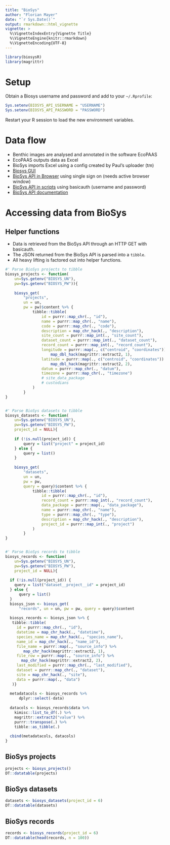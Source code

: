 ```yaml
---
title: "BioSys"
author: "Florian Mayer"
date: "`r Sys.Date()`"
output: rmarkdown::html_vignette
vignette: >
  %\VignetteIndexEntry{Vignette Title}
  %\VignetteEngine{knitr::rmarkdown}
  %\VignetteEncoding{UTF-8}
---
```


```r
library(biosysR)
library(magrittr)
```

# Setup
Obtain a Biosys username and password and add to your `~/.Rprofile`:

```r
Sys.setenv(BIOSYS_API_USERNAME = "USERNAME")
Sys.setenv(BIOSYS_API_PASSWORD = "PASSWORD")
```

Restart your R session to load the new environment variables.

# Data flow

* Benthic images are analysed and annotated in the software EcoPAAS
* EcoPAAS outputs data as Excel
* BioSys imports Excel using a config created by Paul's uploader (tm)
* [Biosys GUI](https://biosys.dbca.wa.gov.au/)
* [BioSys API in Browser](https://biosys.dbca.wa.gov.au/sso/api) 
using single sign on (needs active browser window)
* [BioSys API in scripts](https://biosys.dbca.wa.gov.au/api) using basicauth 
(username and password)
* [BioSys API documentation](https://biosys-admin.dbca.wa.gov.au/api/explorer/)

# Accessing data from BioSys
## Helper functions

* Data is retrieved from the BioSys API through an HTTP GET with basicauth.
* The JSON returned from the BioSys API is parsed into a `tibble`.
* All heavy lifting is factored out into helper functions.

```r
#' Parse BioSys projects to tibble
biosys_projects <- function(
    un=Sys.getenv("BIOSYS_UN"), 
    pw=Sys.getenv("BIOSYS_PW")){
    
    biosys_get(
        "projects", 
        un = un, 
        pw = pw)$content %>% {
            tibble::tibble(
                id = purrr::map_chr(., "id"),
                name = purrr::map_chr(., "name"),
                code = purrr::map_chr(., "code"),
                description = map_chr_hack(., "description"),
                site_count = purrr::map_int(., "site_count"),
                dataset_count = purrr::map_int(., "dataset_count"),
                record_count = purrr::map_int(., "record_count"),
                longitude = purrr::map(., c("centroid", "coordinates")) %>% 
                    map_dbl_hack(magrittr::extract2, 1),
                latitude = purrr::map(., c("centroid", "coordinates")) %>% 
                    map_dbl_hack(magrittr::extract2, 2),
                datum = purrr::map_chr(., "datum"),
                timezone = purrr::map_chr(., "timezone")
                # site_data_package
                # custodians
            )
        }
}


#' Parse BioSys datasets to tibble
biosys_datasets <- function(
    un=Sys.getenv("BIOSYS_UN"), 
    pw=Sys.getenv("BIOSYS_PW"),
    project_id = NULL){
    
    if (!is.null(project_id)) {
        query = list("project" = project_id)
    } else {
        query = list()
    }
    
    biosys_get(
        "datasets", 
        un = un, 
        pw = pw, 
        query = query)$content %>% {   
            tibble::tibble(
                id = purrr::map_chr(., "id"),
                record_count = purrr::map_int(., "record_count"),
                data_package = purrr::map(., "data_package"),
                name = purrr::map_chr(., "name"),
                type = purrr::map_chr(., "type"),
                description = map_chr_hack(., "description"),
                project_id = purrr::map_int(., "project")
            )
        }
}


#' Parse BioSys records to tibble
biosys_records <- function(
    un=Sys.getenv("BIOSYS_UN"),
    pw=Sys.getenv("BIOSYS_PW"),
    project_id = NULL){
    
  if (!is.null(project_id)) {
    query = list("dataset__project__id" = project_id)
  } else {
      query = list()
  }
  biosys_json <- biosys_get(
      "records", un = un, pw = pw, query = query)$content
  
  biosys_records <- biosys_json %>% {
   tibble::tibble(
     id = purrr::map_chr(., "id"),
     datetime = map_chr_hack(., "datetime"),
     species_name = map_chr_hack(., "species_name"),
     name_id = map_chr_hack(., "name_id"),
     file_name = purrr::map(., "source_info") %>% 
        map_chr_hack(magrittr::extract2, 1),
     file_row = purrr::map(., "source_info") %>% 
       map_chr_hack(magrittr::extract2, 2),
     last_modified = purrr::map_chr(., "last_modified"),
     dataset = purrr::map_chr(., "dataset"),
     site = map_chr_hack(., "site"),
     data = purrr::map(., "data")
   )}
  
  metadatacols <- biosys_records %>% 
      dplyr::select(-data)
  
  datacols <- biosys_records$data %>% 
    kimisc::list_to_df(.) %>% 
    magrittr::extract2("value") %>% 
    purrr::transpose(.) %>% 
    tibble::as_tibble(.)
  
  cbind(metadatacols, datacols)
}
```

## BioSys projects
```r
projects <- biosys_projects()
DT::datatable(projects)
```

## BioSys datasets
```r
datasets <- biosys_datasets(project_id = 6)
DT::datatable(datasets)
```

## BioSys records
```r
records <- biosys_records(project_id = 6)
DT::datatable(head(records, n = 100))
```


